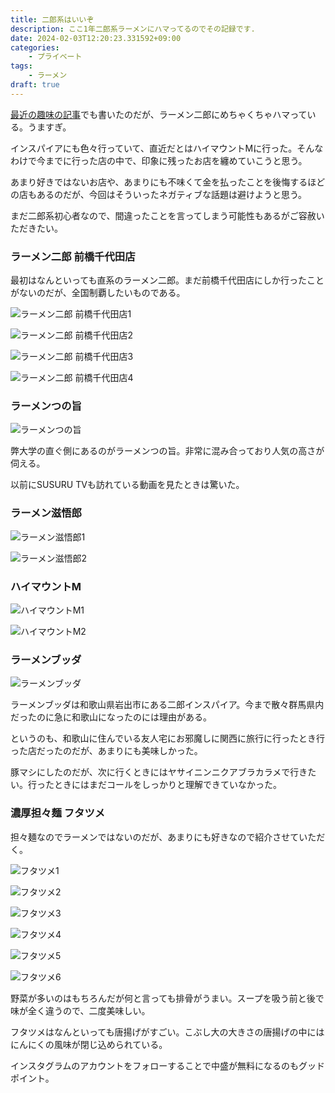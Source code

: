 ```yaml
---
title: 二郎系はいいぞ
description: ここ1年二郎系ラーメンにハマってるのでその記録です.
date: 2024-02-03T12:20:23.331592+09:00
categories:
    - プライベート
tags:
    - ラーメン
draft: true
---
```


[最近の趣味の記事](https://www.hayao0819.com/blog/posts/20240106/my-recent-hobby/)でも書いたのだが、ラーメン二郎にめちゃくちゃハマっている。うますぎ。

インスパイアにも色々行っていて、直近だとはハイマウントMに行った。そんなわけで今までに行った店の中で、印象に残ったお店を纏めていこうと思う。

あまり好きではないお店や、あまりにも不味くて金を払ったことを後悔するほどの店もあるのだが、今回はそういったネガティブな話題は避けようと思う。

まだ二郎系初心者なので、間違ったことを言ってしまう可能性もあるがご容赦いただきたい。

### ラーメン二郎 前橋千代田店

最初はなんといっても直系のラーメン二郎。まだ前橋千代田店にしか行ったことがないのだが、全国制覇したいものである。

<Grid col={2}>

![ラーメン二郎 前橋千代田店1](chiyoda-1.png)

![ラーメン二郎 前橋千代田店2](chiyoda-2.png)

![ラーメン二郎 前橋千代田店3](chiyoda-3.png)

![ラーメン二郎 前橋千代田店4](chiyoda-4.png)
</Grid>

### ラーメンつの旨

![ラーメンつの旨](tsunouma.png)

弊大学の直ぐ側にあるのがラーメンつの旨。非常に混み合っており人気の高さが伺える。

以前にSUSURU TVも訪れている動画を見たときは驚いた。

### ラーメン滋悟郎

![ラーメン滋悟郎1](jigorou-1.png)

![ラーメン滋悟郎2](jigorou-2.png)

### ハイマウントM

![ハイマウントM1](himountm-1.png)

![ハイマウントM2](himountm-2.png)

### ラーメンブッダ

![ラーメンブッダ](buddha.png)

ラーメンブッダは和歌山県岩出市にある二郎インスパイア。今まで散々群馬県内だったのに急に和歌山になったのには理由がある。

というのも、和歌山に住んでいる友人宅にお邪魔しに関西に旅行に行ったとき行った店だったのだが、あまりにも美味しかった。

豚マシにしたのだが、次に行くときにはヤサイニンニクアブラカラメで行きたい。行ったときにはまだコールをしっかりと理解できていなかった。

### 濃厚担々麺 フタツメ

担々麺なのでラーメンではないのだが、あまりにも好きなので紹介させていただく。

![フタツメ1](futatsume-1.png)

![フタツメ2](futatsume-2.png)

![フタツメ3](futatsume-3.png)

![フタツメ4](futatsume-4.png)

![フタツメ5](futatsume-5.png)

![フタツメ6](futatsume-6.png)

野菜が多いのはもちろんだが何と言っても排骨がうまい。スープを吸う前と後で味が全く違うので、二度美味しい。

フタツメはなんといっても唐揚げがすごい。こぶし大の大きさの唐揚げの中にはにんにくの風味が閉じ込められている。

インスタグラムのアカウントをフォローすることで中盛が無料になるのもグッドポイント。
